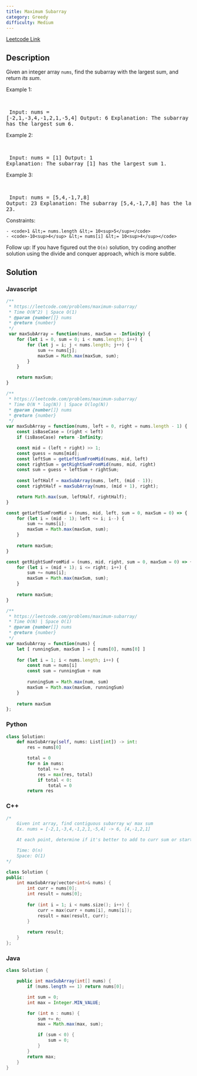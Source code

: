 ```yaml
---
title: Maximum Subarray
category: Greedy
difficulty: Medium
---
```


<Callout>

[Leetcode Link](https://leetcode.com/problems/maximum-subarray)

</Callout>

## Description
Given an integer array <code>nums</code>, find the <span data-keyword="subarray-nonempty">subarray</span> with the largest sum, and return *its sum*.

 
Example 1:

<br /><pre className="overflow-x-auto">
Input: nums = [-2,1,-3,4,-1,2,1,-5,4]
Output: 6
Explanation: The subarray [4,-1,2,1] has the largest sum 6.
</pre>

Example 2:

<br /><pre className="overflow-x-auto">
Input: nums = [1]
Output: 1
Explanation: The subarray [1] has the largest sum 1.
</pre>

Example 3:

<br /><pre className="overflow-x-auto">
Input: nums = [5,4,-1,7,8]
Output: 23
Explanation: The subarray [5,4,-1,7,8] has the largest sum 23.
</pre>

 
Constraints:


	- <code>1 &lt;= nums.length &lt;= 10<sup>5</sup></code>
	- <code>-10<sup>4</sup> &lt;= nums[i] &lt;= 10<sup>4</sup></code>


 
Follow up: If you have figured out the <code>O(n)</code> solution, try coding another solution using the divide and conquer approach, which is more subtle.


## Solution

### Javascript
```javascript
/**
 * https://leetcode.com/problems/maximum-subarray/
 * Time O(N^2) | Space O(1)
 * @param {number[]} nums
 * @return {number}
 */
 var maxSubArray = function(nums, maxSum = -Infinity) {
    for (let i = 0, sum = 0; i < nums.length; i++) {
        for (let j = i; j < nums.length; j++) {
            sum += nums[j];
            maxSum = Math.max(maxSum, sum);
        }
    }

    return maxSum;
}

/**
 * https://leetcode.com/problems/maximum-subarray/
 * Time O(N * log(N)) | Space O(log(N))
 * @param {number[]} nums
 * @return {number}
 */
var maxSubArray = function(nums, left = 0, right = nums.length - 1) {
    const isBaseCase = (right < left)
    if (isBaseCase) return -Infinity;

    const mid = (left + right) >> 1;
    const guess = nums[mid];
    const leftSum = getLeftSumFromMid(nums, mid, left)
    const rightSum = getRightSumFromMid(nums, mid, right)
    const sum = guess + leftSum + rightSum;
    
    const leftHalf = maxSubArray(nums, left, (mid - 1));
    const rightHalf = maxSubArray(nums, (mid + 1), right);

    return Math.max(sum, leftHalf, rightHalf);
}

const getLeftSumFromMid = (nums, mid, left, sum = 0, maxSum = 0) => {
    for (let i = (mid - 1); left <= i; i--) {
        sum += nums[i];
        maxSum = Math.max(maxSum, sum);
    }
    
    return maxSum;
}

const getRightSumFromMid = (nums, mid, right, sum = 0, maxSum = 0) => {
    for (let i = (mid + 1); i <= right; i++) {
        sum += nums[i];
        maxSum = Math.max(maxSum, sum);
    }
    
    return maxSum;
}

/**
 * https://leetcode.com/problems/maximum-subarray/
 * Time O(N) | Space O(1)
 * @param {number[]} nums
 * @return {number}
 */
var maxSubArray = function(nums) {
    let [ runningSum, maxSum ] = [ nums[0], nums[0] ]
    
    for (let i = 1; i < nums.length; i++) {
        const num = nums[i]
        const sum = runningSum + num
        
        runningSum = Math.max(num, sum)
        maxSum = Math.max(maxSum, runningSum)
    }
    
    return maxSum
};
```
### Python
```python
class Solution:
    def maxSubArray(self, nums: List[int]) -> int:
        res = nums[0]

        total = 0
        for n in nums:
            total += n
            res = max(res, total)
            if total < 0:
                total = 0
        return res

```
### C++
```cpp
/*
    Given int array, find contiguous subarray w/ max sum
    Ex. nums = [-2,1,-3,4,-1,2,1,-5,4] -> 6, [4,-1,2,1]

    At each point, determine if it's better to add to curr sum or start over

    Time: O(n)
    Space: O(1)
*/

class Solution {
public:
    int maxSubArray(vector<int>& nums) {
        int curr = nums[0];
        int result = nums[0];
        
        for (int i = 1; i < nums.size(); i++) {
            curr = max(curr + nums[i], nums[i]);
            result = max(result, curr);
        }
        
        return result;
    }
};

```
### Java
```java
class Solution {

    public int maxSubArray(int[] nums) {
        if (nums.length == 1) return nums[0];

        int sum = 0;
        int max = Integer.MIN_VALUE;

        for (int n : nums) {
            sum += n;
            max = Math.max(max, sum);

            if (sum < 0) {
                sum = 0;
            }
        }
        return max;
    }
}

```


